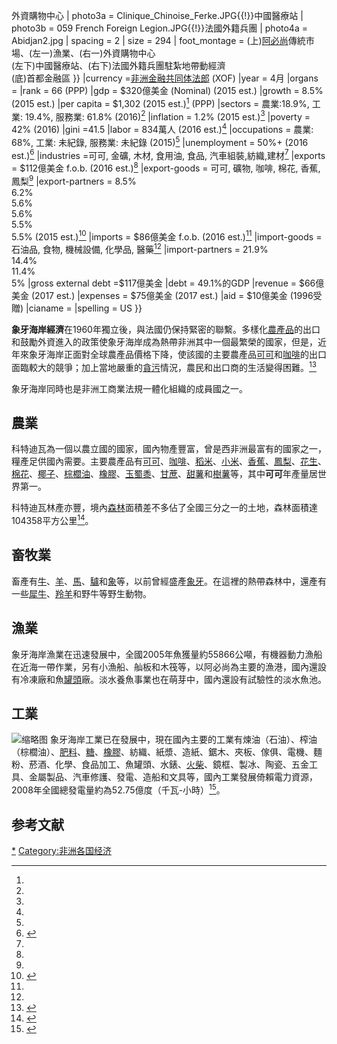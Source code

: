 {{Infobox economy
|country = 象牙海岸
|image = Zentralmarkt Man (1990).jpg
|width = 300px
|caption = {{Photomontage|position=center
| photo1a =
| photo2a = Fishes market in Abidjan (7).JPG{{!}}漁業
| photo2b =Sococé1.jpg{{!}}外資購物中心
| photo3a = Clinique_Chinoise_Ferke.JPG{{!}}中國醫療站
| photo3b = 059 French Foreign Legion.JPG{{!}}法國外籍兵團
| photo4a = Abidjan2.jpg
| spacing = 2
| size = 294
| foot_montage = (上)[[阿必尚|阿必尚]]傳統市場、(左一)漁業、(右一)外資購物中心<br>(左下)中國醫療站、(右下)法國外籍兵團駐紮地帶動經濟<br>(底)首都金融區
}}
|currency =[[非洲金融共同体法郎|非洲金融共同体法郎]] (XOF)
|year = 4月
|organs =
|rank = 66 (PPP)
|gdp = $320億美金 (Nominal) (2015 est.)
|growth = 8.5% (2015 est.)
|per capita = $1,302 (2015 est.)<ref name="cia.gov"/> (PPP)
|sectors = 農業:18.9%, 工業: 19.4%, 服務業: 61.8% (2016)<ref name="cia.gov"/>
|inflation = 1.2% (2015 est.)<ref name="cia.gov"/>
|poverty = 42% (2016)
|gini =41.5
|labor = 834萬人 (2016 est.)<ref name="cia.gov"/>
|occupations = 農業: 68%, 工業: 未紀錄, 服務業: 未紀錄 (2015)<ref name="cia.gov"/>
|unemployment = 50%+ (2016 est.)<ref>{{Cite web |url=https://www.cia.gov/library/publications/the-world-factbook/geos/cu.html |title=CIA World Factbook |accessdate=2017-01-08 |archive-date=2009-05-09 |archive-url=https://web.archive.org/web/20090509003010/https://www.cia.gov/library/publications/the-world-factbook/geos/cu.html |dead-url=no }}</ref>
|industries =可可, 金礦, 木材, 食用油, 食品, 汽車組裝,紡織,建材<ref name="cia.gov"/>
|exports = $112億美金 f.o.b. (2016 est.)<ref name="cia.gov"/>
|export-goods = 可可, 礦物, 咖啡, 棉花, 香蕉,鳳梨<ref name="cia.gov"/>
|export-partners = {{flag|United States}} 8.5% <br> {{flag|Netherlands}} 6.2% <br> {{flag|France}} 5.6% <br> {{flag|Germany}} 5.6% <br> {{flag|Nigeria}} 5.5% <br>  {{flag|Burkina Faso}} 5.5% (2015 est.)<ref name="atlas.media.mit.edu">{{cite web|url=http://atlas.media.mit.edu/country/civ/|year=2014|accessdate=2016-10-30|title=The Observatory of Economic Complexity :: Cote d'Ivoire Exports, Imports and Trade Partners|archive-date=2014-02-11|archive-url=https://web.archive.org/web/20140211112512/http://atlas.media.mit.edu/country/civ/|dead-url=yes}}</ref>
|imports = $86億美金 f.o.b. (2016 est.)<ref name="cia.gov"/>
|import-goods = 石油品, 食物, 機械設備, 化學品, 醫藥<ref name="cia.gov"/>
|import-partners = {{flag|Nigeria}} 21.9% <br> {{flag|China}} 14.4% <br> {{flag|France}} 11.4% <br> {{flag|Bahamas}} 5% 
|gross external debt =$117億美金
|debt = 49.1%的GDP
|revenue = $66億美金 (2017 est.)
|expenses = $75億美金 (2017 est.)
|aid = $10億美金 (1996受贈)
|cianame =
|spelling = US
}}

'''象牙海岸經濟'''在1960年獨立後，與法國仍保持緊密的聯繫。多樣化[[農產品|農產品]]的出口和鼓勵外資進入的政策使象牙海岸成為熱帶非洲其中一個最繁榮的國家，但是，近年來象牙海岸正面對全球農產品價格下降，使該國的主要農產品[[可可|可可]]和[[科特迪瓦咖啡產業|咖啡]]的出口面臨較大的競爭；加上當地嚴重的[[貪污|貪污]]情況，農民和出口商的生活變得困難。<ref name="cia.gov">{{Cite web |url=https://www.cia.gov/library/publications/the-world-factbook/geos/iv.html |title=cia.gov |accessdate=2017-01-08 |archive-date=2018-12-24 |archive-url=https://web.archive.org/web/20181224211139/https://www.cia.gov/library/publications/the-world-factbook/geos/iv.html |dead-url=no }}</ref>

象牙海岸同時也是非洲工商業法規一體化組織的成員國之一。

== 農業 ==
科特迪瓦為一個以農立國的國家，國內物產豐富，曾是西非洲最富有的國家之一，糧產足供國內需要。主要農產品有[[可可|可可]]、[[咖啡|咖啡]]、[[稻米|稻米]]、[[小米|小米]]、[[香蕉|香蕉]]、[[鳳梨|鳳梨]]、[[花生|花生]]、[[棉花|棉花]]、[[椰子|椰子]]、[[棕櫚油|棕櫚油]]、[[橡膠|橡膠]]、[[玉蜀黍|玉蜀黍]]、[[甘蔗|甘蔗]]、[[甜薯|甜薯]]和[[樹薯|樹薯]]等，其中'''可可'''年產量居世界第一。

科特迪瓦林產亦豐，境內[[森林|森林]]面積差不多佔了全國三分之一的土地，森林面積達104358平方公里<ref>{{cite web|url=http://unstats.un.org/unsd/environment/forestarea.htm|title=聯合國統計資料庫--森林|accessdate=2017-01-08|archive-date=2016-08-01|archive-url=https://web.archive.org/web/20160801073527/http://unstats.un.org/unsd/environment/forestarea.htm|dead-url=no}}</ref>。

== 畜牧業 ==
畜產有[[牛|牛]]、[[羊|羊]]、[[馬|馬]]、[[驢|驢]]和[[象|象]]等，以前曾經盛產[[象牙|象牙]]。在這裡的熱帶森林中，還產有一些[[犀牛|犀牛]]、[[羚羊|羚羊]]和野牛等野生動物。

== 漁業 ==
象牙海岸漁業在迅速發展中，全國2005年魚獲量約55866公噸，有機器動力漁船在近海一帶作業，另有小漁船、舢板和木筏等，以阿必尚為主要的漁港，國內還設有冷凍廠和魚[[罐頭|罐頭]]廠。淡水養魚事業也在萌芽中，國內還設有試驗性的淡水魚池。

== 工業 ==
[[File:Cote_D'Ivoire_Export_Treemap.jpg|缩略图]]
象牙海岸工業已在發展中，現在國內主要的工業有煉油（石油）、榨油（棕櫚油）、[[肥料|肥料]]、[[糖|糖]]、[[橡膠|橡膠]]、紡織、紙漿、造紙、鋸木、夾板、傢俱、電機、麵粉、菸酒、化學、食品加工、魚罐頭、水錶、[[火柴|火柴]]、鏡框、製冰、陶瓷、五金工具、金屬製品、汽車修護、發電、造船和文具等，國內工業發展倚賴電力資源，2008年全國總發電量約為52.75億度（千瓦-小時）<ref>{{cite web|url= http://tonto.eia.doe.gov/cfapps/ipdbproject/IEDIndex3.cfm?tid=2&pid=2&aid=12|title= 國際能源總署資料庫--電力生產|access-date= 2017-01-08|archive-url= https://web.archive.org/web/20110327090504/http://tonto.eia.doe.gov/cfapps/ipdbproject/IEDIndex3.cfm?tid=2&pid=2&aid=12|archive-date= 2011-03-27|dead-url= yes}}</ref>。

==参考文献==
{{reflist}}

{{非洲題目|經濟}}

[[Category:象牙海岸經濟|*]]
[[Category:非洲各国经济|Category:非洲各国经济]]
